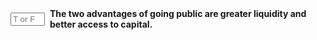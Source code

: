 ::: {.question-block}

<form onsubmit="event.preventDefault(); checkAnswerBox('q14','T')" style="display: flex; align-items: center; gap: 8px;">
<input type="text" id="q14" name="q14" maxlength="1" placeholder="T or F"
         style="width: 55px;" data-correct-answer="T" /> <label for="q14"><strong>The two advantages of going public are greater liquidity and better access to capital.</strong></label>
</form>

<div id="feedback-q14" class="feedback" data-status="" style="display:none;">
The sentence is TRUE.
</div>
:::
